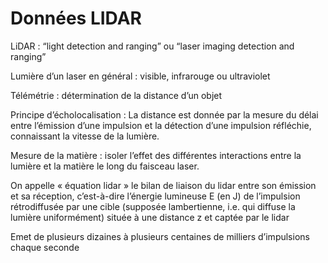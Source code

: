 # Données LIDAR


LiDAR : "light detection and ranging"  ou  "laser imaging detection and ranging"  

Lumière d'un laser en général : visible, infrarouge ou ultraviolet  


Télémétrie : détermination de la distance d’un objet  

Principe d'écholocalisation : La distance est donnée par la mesure du délai entre l’émission d’une impulsion et la détection d’une impulsion réfléchie, connaissant la vitesse de la lumière.  


Mesure de la matière : isoler l’effet des différentes interactions entre la lumière et la matière le long du faisceau laser.  

On appelle « équation lidar » le bilan de liaison du lidar entre son émission et sa réception, c’est-à-dire l’énergie lumineuse E (en J) de l’impulsion rétrodiffusée par une cible (supposée lambertienne, i.e. qui diffuse la lumière uniformément) située à une distance z et captée par le lidar  

Emet de plusieurs dizaines à plusieurs centaines de milliers d’impulsions chaque seconde  
